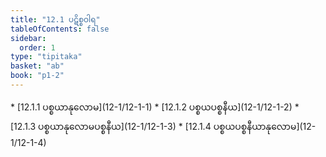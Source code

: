 ```yaml
---
title: "12.1 ပဋိစ္စဝါရ"
tableOfContents: false
sidebar:
  order: 1
type: "tipitaka"
basket: "ab"
book: "p1-2"
---
```



<DynamicBreadcrumb />



<TableOfContents book="p1-2" section="12.1">
* [12.1.1 ပစ္စယာနုလောမ](12-1/12-1-1)
* [12.1.2 ပစ္စယပစ္စနီယ](12-1/12-1-2)
* [12.1.3 ပစ္စယာနုလောမပစ္စနီယ](12-1/12-1-3)
* [12.1.4 ပစ္စယပစ္စနီယာနုလောမ](12-1/12-1-4)
</TableOfContents>